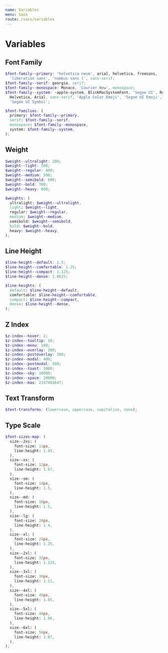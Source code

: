 ```yaml
---
name: Variables
menu: Sass
route: /sass/variables
---
```


# Variables

## Font Family

```scss
$font-family--primary: 'helvetica neue', arial, helvetica, freesans,
  'liberation sans', 'numbus sans l', sans-serif;
$font-family--serif: georgia, serif;
$font-family--monospace: Monaco, 'Courier New', monospace;
$font-family--system: -apple-system, BlinkMacSystemFont, 'Segoe UI', Roboto,
  Helvetica, Arial, sans-serif, 'Apple Color Emoji', 'Segoe UI Emoji',
  'Segoe UI Symbol';

$font-families: (
  primary: $font-family--primary,
  serif: $font-family--serif,
  monospace: $font-family--monospace,
  system: $font-family--system,
);
```

## Weight

```scss
$weight--ultralight: 200;
$weight--light: 300;
$weight--regular: 400;
$weight--medium: 500;
$weight--semibold: 600;
$weight--bold: 700;
$weight--heavy: 800;

$weights: (
  ultralight: $weight--ultralight,
  light: $weight--light,
  regular: $weight--regular,
  medium: $weight--medium,
  semibold: $weight--semibold,
  bold: $weight--bold,
  heavy: $weight--heavy,
);
```

## Line Height

```scss
$line-height--default: 1.5;
$line-height--comfortable: 1.25;
$line-height--compact: 1.125;
$line-height--dense: 1.0625;

$line-heights: (
  default: $line-height--default,
  comfortable: $line-height--comfortable,
  compact: $line-height--compact,
  dense: $line-height--dense,
);
```

## Z Index

```scss
$z-index--hover: 2;
$z-index--tooltip: 10;
$z-index--menu: 100;
$z-index--overlay: 200;
$z-index--postoverlay: 300;
$z-index--modal: 400;
$z-index--postmodal: 500;
$z-index--toast: 1000;
$z-index--sky: 10000;
$z-index--space: 20000;
$z-index--max: 2147483647;
```

## Text Transform

```scss
$text-transforms: (lowercase, uppercase, capitalize, none);
```

## Type Scale

```scss
$font-sizes-map: (
  size--2xs: (
    font-size: 11px,
    line-height: 1.45,
  ),
  size--xs: (
    font-size: 12px,
    line-height: 1.67,
  ),
  size--sm: (
    font-size: 14px,
    line-height: 1.5,
  ),
  size--md: (
    font-size: 16px,
    line-height: 1.5,
  ),
  size--lg: (
    font-size: 20px,
    line-height: 1.4,
  ),
  size--xl: (
    font-size: 24px,
    line-height: 1.25,
  ),
  size--2xl: (
    font-size: 32px,
    line-height: 1.125,
  ),
  size--3xl: (
    font-size: 36px,
    line-height: 1.11,
  ),
  size--4xl: (
    font-size: 40px,
    line-height: 1.05,
  ),
  size--5xl: (
    font-size: 48px,
    line-height: 1.06,
  ),
  size--6xl: (
    font-size: 56px,
    line-height: 1.07,
  ),
);
```

